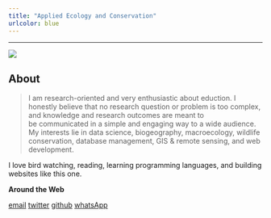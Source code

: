 ```yaml
---
title: "Applied Ecology and Conservation"
urlcolor: blue
---
```


----

![](field3.jpg)


## About


> I am research-oriented and very enthusiastic about eduction. I honestly believe that no research question or problem is too complex, and knowledge and research outcomes are meant to be communicated in a simple and engaging way to a wide audience. 
My interests lie in data science, biogeography, macroecology, wildlife conservation, database management, GIS & remote sensing, and web development. 


I love bird watching, reading, learning programming languages, and building websites like this one.  



__Around the Web__

<a href="mailto:adamubello001@gmail.com" class="ion-email" title="email">email</a>  <a href="https://twitter.com/BelloDanmallam1?s=08" class="ion-social-twitter" title="twitter">twitter</a>   <a href="https://github.com/bdanmallam" class="ion-social-github" title="GitHub">github</a>  <a href="https://api.whatsapp.com/send?phone=2348038175878&text=Hi%20Bello" class="fa fa-whatsapp" title="WhatsApp">whatsApp</a>
  